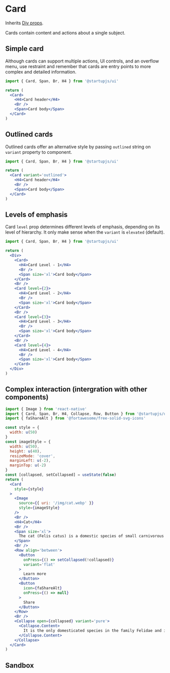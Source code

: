 
# Card
Inherits [Div props](/docs/en/components/Div).

Cards contain content and actions about a single subject.

## Simple card

Although cards can support multiple actions, UI controls, and an overflow menu, use restraint and remember that cards are entry points to more complex and detailed information.

```jsx
import { Card, Span, Br, H4 } from '@startupjs/ui'
```

```jsx example
return (
  <Card>
    <H4>Card header</H4>
    <Br />
    <Span>Card body</Span>
  </Card>
)
```

## Outlined cards

Outlined cards offer an alternative style by passing `outlined` string on `variant` property to component.

```jsx
import { Card, Span, Br, H4 } from '@startupjs/ui'
```

```jsx example
return (
  <Card variant='outlined'>
    <H4>Card header</H4>
    <Br />
    <Span>Card body</Span>
  </Card>
)
```

## Levels of emphasis

Card `level` prop determines different levels of emphasis, depending on its level of hierarchy. It only make sense when the `variant` is `elevated` (default).

```jsx
import { Card, Span, Br, H4 } from '@startupjs/ui'
```

```jsx example
return (
  <Div>
    <Card>
      <H4>Card Level - 1</H4>
      <Br />
      <Span size='xl'>Card body</Span>
    </Card>
    <Br />
    <Card level={2}>
      <H4>Card Level - 2</H4>
      <Br />
      <Span size='xl'>Card body</Span>
    </Card>
    <Br />
    <Card level={3}>
      <H4>Card Level - 3</H4>
      <Br />
      <Span size='xl'>Card body</Span>
    </Card>
    <Br />
    <Card level={4}>
      <H4>Card Level - 4</H4>
      <Br />
      <Span size='xl'>Card body</Span>
    </Card>
  </Div>
)
```

## Complex interaction (intergration with other components)

```jsx
import { Image } from 'react-native'
import { Card, Span, Br, H4, Collapse, Row, Button } from '@startupjs/ui'
import { faShareAlt } from '@fortawesome/free-solid-svg-icons'
```

```jsx example
const style = {
  width: u(50)
}
const imageStyle = {
  width: u(50),
  height: u(40),
  resizeMode: 'cover',
  marginLeft: u(-2),
  marginTop: u(-2)
}
const [collapsed, setCollapsed] = useState(false)
return (
  <Card
    style={style}
  >
    <Image
      source={{ uri: '/img/cat.webp' }}
      style={imageStyle}
    />
    <Br />
    <H4>Cat</H4>
    <Br />
    <Span size='xl'>
      The cat (Felis catus) is a domestic species of small carnivorous mammal.
    </Span>
    <Br />
    <Row align='between'>
      <Button
        onPress={() => setCollapsed(!collapsed)}
        variant='flat'
      >
        Learn more
      </Button>
      <Button
        icon={faShareAlt}
        onPress={() => null}
      >
        Share
      </Button>
    </Row>
    <Br />
    <Collapse open={collapsed} variant='pure'>
      <Collapse.Content>
        It is the only domesticated species in the family Felidae and is often referred to as the domestic cat to distinguish it from the wild members of the family. A cat can either be a house cat, a farm cat or a feral cat; the latter ranges freely and avoids human contact. Domestic cats are valued by humans for companionship and their ability to hunt pests such as rodents. About 60 cat breeds are recognized by various cat registries. (source: wiki)
      </Collapse.Content>
    </Collapse>
  </Card>
)
```

## Sandbox

<Sandbox Component={Card} />
